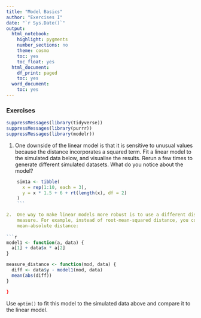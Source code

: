 ```yaml
---
title: "Model Basics"
author: "Exercises I"
date: "`r Sys.Date()`"
output:
  html_notebook:
    highlight: pygments
    number_sections: no
    theme: cosmo
    toc: yes
    toc_float: yes
  html_document:
    df_print: paged
    toc: yes
  word_document:
    toc: yes
---
```


### Exercises 

```r
suppressMessages(library(tidyverse))
suppressMessages(library(purrr))
suppressMessages(library(modelr))
```
1.  One downside of the linear model is that it is sensitive to unusual values
    because the distance incorporates a squared term. Fit a linear model to 
    the simulated data below, and visualise the results. Rerun a few times to
    generate different simulated datasets. What do you notice about the model? 
    
```r
    sim1a <- tibble(
      x = rep(1:10, each = 3),
      y = x * 1.5 + 6 + rt(length(x), df = 2)
    )
    ```

2.  One way to make linear models more robust is to use a different distance
    measure. For example, instead of root-mean-squared distance, you could use
    mean-absolute distance:
    
```r
model1 <- function(a, data) {
  a[1] + data$x * a[2]
}

measure_distance <- function(mod, data) {
  diff <- data$y - model1(mod, data)
  mean(abs(diff))
}

}
```

Use `optim()` to fit this model to the simulated data above and compare it 
to the linear model.
